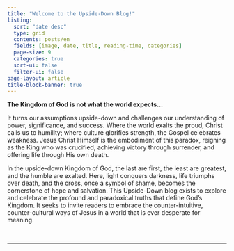 ```yaml
---
title: "Welcome to the Upside-Down Blog!"
listing:
  sort: "date desc"
  type: grid
  contents: posts/en
  fields: [image, date, title, reading-time, categories]
  page-size: 9
  categories: true
  sort-ui: false
  filter-ui: false
page-layout: article
title-block-banner: true
---
```


**The Kingdom of God is not what the world expects...**

It turns our assumptions upside-down and challenges our understanding of power, significance, and success. Where the world exalts the proud, Christ calls us to humility; where culture glorifies strength, the Gospel celebrates weakness. Jesus Christ Himself is the embodiment of this paradox, reigning as the King who was crucified, achieving victory through surrender, and offering life through His own death.

In the upside-down Kingdom of God, the last are first, the least are greatest, and the humble are exalted. Here, light conquers darkness, life triumphs over death, and the cross, once a symbol of shame, becomes the cornerstone of hope and salvation. This Upside-Down blog exists to explore and celebrate the profound and paradoxical truths that define God’s Kingdom. It seeks to invite readers to embrace the counter-intuitive, counter-cultural ways of Jesus in a world that is ever desperate for meaning.

<br/>

------------------------------------------------------------------------

<br/>

<link rel="icon" type="image/png" href="/_img/tud_logo2"/>
